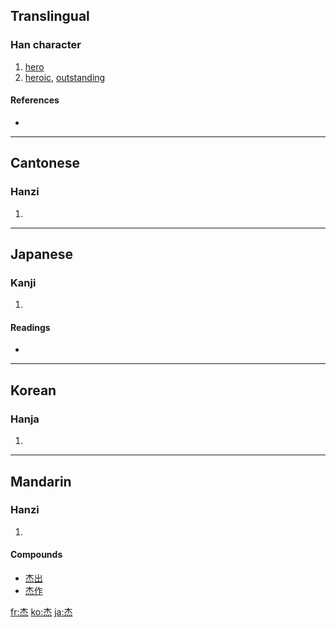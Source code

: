 {{also|傑}}
==Translingual==

===Han character===
{{Han char|rn=75|rad=木|as=04|sn=8|four=4033<sub>9</sub>|canj=木火 (DF)}}

# [[hero]]
# [[heroic]], [[outstanding]]

====References====
* {{Han ref|kx=0513.110|dkj=14498|dj=0899.070|hdz=21175.010|uh=6770|ud=26480|bh=AA4E|bd=43598}}

----

==Cantonese==

===Hanzi===
{{yue-hanzi|jyut=|y=git6}}

# {{defn|Cantonese}}

----

==Japanese==

===Kanji===
{{ja-kanji|grade=|rs=木04}}

# {{defn|Japanese}}

====Readings====
* {{ja-readings|on=[[けつ]] (ketsu), [[げち]] (gechi)|kun=[[すぐれる]] (sugureru)}}

----

==Korean==

===Hanja===
{{ko-hanja|hangeul=걸|eumhun=|rv=geol|mr=kŏl|y=kel}}

# {{defn|Korean}}

----

==Mandarin==

===Hanzi===
{{cmn-hanzi|tra=傑|pin=[[jié]] ([[jie2]])|wg=chieh<sup>2</sup>}}

# {{defn|Mandarin}}

====Compounds====
* [[杰出]]
* [[杰作]]

[[fr:杰]]
[[ko:杰]]
[[ja:杰]]